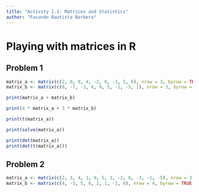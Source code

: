 ```yaml
---
title: "Activity 1.1: Matrices and Statistics"
author: "Facundo Bautista Barbera"
---
```


# Playing with matrices in R

## Problem 1

```r
matrix_a <- matrix(c(2, 0, 9, 4, -2, 0, -3, 5, 6), nrow = 3, byrow = TRUE)
matrix_b <- matrix(c(8, -7, -3, 6, 9, 5, -2, -5, 1), nrow = 3, byrow = TRUE)
```

```r
print(matrix_a + matrix_b)

print(4 * matrix_a + 3 * matrix_b)

print(t(matrix_a))

print(solve(matrix_a))

print(det(matrix_a))
print(det(t(matrix_a)))
```

## Problem 2

```r
matrix_a <- matrix(c(2, 3, 4, 1, 0, 5, 3, -2, 0, -3, -1, -5), nrow = 3, byrow = TRUE)
matrix_b <- matrix(c(4, -3, 5, 8, 2, 1, -2, 0), nrow = 4, byrow = TRUE)
```

